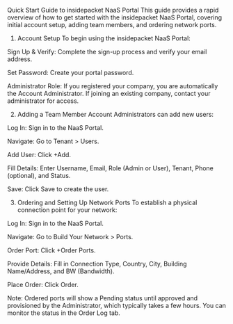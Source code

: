 Quick Start Guide to insidepacket NaaS Portal
This guide provides a rapid overview of how to get started with the insidepacket NaaS Portal, covering initial account setup, adding team members, and ordering network ports.

1. Account Setup
To begin using the insidepacket NaaS Portal:

Sign Up & Verify: Complete the sign-up process and verify your email address.

Set Password: Create your portal password.

Administrator Role: If you registered your company, you are automatically the Account Administrator. If joining an existing company, contact your administrator for access.

2. Adding a Team Member
Account Administrators can add new users:

Log In: Sign in to the NaaS Portal.

Navigate: Go to Tenant > Users.

Add User: Click +Add.

Fill Details: Enter Username, Email, Role (Admin or User), Tenant, Phone (optional), and Status.

Save: Click Save to create the user.

3. Ordering and Setting Up Network Ports
To establish a physical connection point for your network:

Log In: Sign in to the NaaS Portal.

Navigate: Go to Build Your Network > Ports.

Order Port: Click +Order Ports.

Provide Details: Fill in Connection Type, Country, City, Building Name/Address, and BW (Bandwidth).

Place Order: Click Order.

Note: Ordered ports will show a Pending status until approved and provisioned by the Administrator, which typically takes a few hours. You can monitor the status in the Order Log tab.
